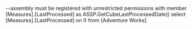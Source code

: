 --assembly must be registered with unrestricted permissions
with member [Measures].[LastProcessed] as ASSP.GetCubeLastProcessedDate()
select [Measures].[LastProcessed] on 0
from [Adventure Works]